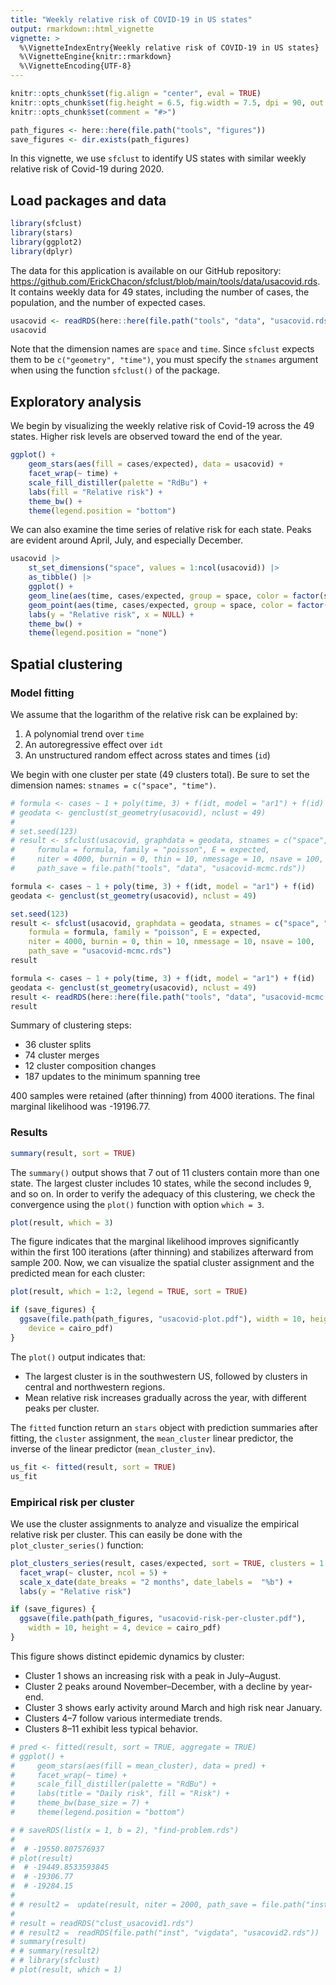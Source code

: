 ```yaml
---
title: "Weekly relative risk of COVID-19 in US states"
output: rmarkdown::html_vignette
vignette: >
  %\VignetteIndexEntry{Weekly relative risk of COVID-19 in US states}
  %\VignetteEngine{knitr::rmarkdown}
  %\VignetteEncoding{UTF-8}
---
```


```r
knitr::opts_chunk$set(fig.align = "center", eval = TRUE)
knitr::opts_chunk$set(fig.height = 6.5, fig.width = 7.5, dpi = 90, out.width = '100%')
knitr::opts_chunk$set(comment = "#>")
```

```r
path_figures <- here::here(file.path("tools", "figures"))
save_figures <- dir.exists(path_figures)
```

In this vignette, we use `sfclust` to identify US states with similar weekly relative risk
of Covid-19 during 2020.

## Load packages and data

```r
library(sfclust)
library(stars)
library(ggplot2)
library(dplyr)
```

The data for this application is available on our GitHub repository:
[https://github.com/ErickChacon/sfclust/blob/main/tools/data/usacovid.rds](https://github.com/ErickChacon/sfclust/blob/main/tools/data/usacovid.rds).
It contains weekly data for 49 states, including the number of cases, the population, and
the number of expected cases.

```r
usacovid <- readRDS(here::here(file.path("tools", "data", "usacovid.rds")))
usacovid
```

Note that the dimension names are `space` and `time`. Since `sfclust` expects them to be
`c("geometry", "time")`, you must specify the `stnames` argument when using the function
`sfclust()` of the package.

## Exploratory analysis

We begin by visualizing the weekly relative risk of Covid-19 across the 49 states. Higher
risk levels are observed toward the end of the year.

```r
ggplot() +
    geom_stars(aes(fill = cases/expected), data = usacovid) +
    facet_wrap(~ time) +
    scale_fill_distiller(palette = "RdBu") +
    labs(fill = "Relative risk") +
    theme_bw() +
    theme(legend.position = "bottom")
```

We can also examine the time series of relative risk for each state. Peaks are evident
around April, July, and especially December.

```r
usacovid |>
    st_set_dimensions("space", values = 1:ncol(usacovid)) |>
    as_tibble() |>
    ggplot() +
    geom_line(aes(time, cases/expected, group = space, color = factor(space)), linewidth = 0.3) +
    geom_point(aes(time, cases/expected, group = space, color = factor(space))) +
    labs(y = "Relative risk", x = NULL) +
    theme_bw() +
    theme(legend.position = "none")
```

## Spatial clustering

### Model fitting

We assume that the logarithm of the relative risk can be explained by:

1. A polynomial trend over `time`
2. An autoregressive effect over `idt`
3. An unstructured random effect across states and times (`id`)

We begin with one cluster per state (49 clusters total). Be sure to set the dimension
names: `stnames = c("space", "time")`.

```r
# formula <- cases ~ 1 + poly(time, 3) + f(idt, model = "ar1") + f(id)
# geodata <- genclust(st_geometry(usacovid), nclust = 49)
#
# set.seed(123)
# result <- sfclust(usacovid, graphdata = geodata, stnames = c("space", "time"),
#     formula = formula, family = "poisson", E = expected,
#     niter = 4000, burnin = 0, thin = 10, nmessage = 10, nsave = 100,
#     path_save = file.path("tools", "data", "usacovid-mcmc.rds"))
```

```r
formula <- cases ~ 1 + poly(time, 3) + f(idt, model = "ar1") + f(id)
geodata <- genclust(st_geometry(usacovid), nclust = 49)

set.seed(123)
result <- sfclust(usacovid, graphdata = geodata, stnames = c("space", "time"),
    formula = formula, family = "poisson", E = expected,
    niter = 4000, burnin = 0, thin = 10, nmessage = 10, nsave = 100,
    path_save = "usacovid-mcmc.rds")
result
```

```r
formula <- cases ~ 1 + poly(time, 3) + f(idt, model = "ar1") + f(id)
geodata <- genclust(st_geometry(usacovid), nclust = 49)
result <- readRDS(here::here(file.path("tools", "data", "usacovid-mcmc.rds")))
result
```

Summary of clustering steps:

* 36 cluster splits
* 74 cluster merges
* 12 cluster composition changes
* 187 updates to the minimum spanning tree

400 samples were retained (after thinning) from 4000 iterations. The final marginal likelihood was -19196.77.

### Results

```r
summary(result, sort = TRUE)
```

The `summary()` output shows that 7 out of 11 clusters contain more than one state. The
largest cluster includes 10 states, while the second includes 9, and so on. In order to
verify the adequacy of this clustering, we check the convergence using the `plot()`
function with option `which = 3`.

```r
plot(result, which = 3)
```

The figure indicates that the marginal likelihood improves significantly within the first
100 iterations (after thinning) and stabilizes afterward from sample 200. Now, we can
visualize the spatial cluster assignment and the predicted mean for each cluster:

```r
plot(result, which = 1:2, legend = TRUE, sort = TRUE)
```

```r
if (save_figures) {
  ggsave(file.path(path_figures, "usacovid-plot.pdf"), width = 10, height = 3,
    device = cairo_pdf)
}
```

The `plot()` output indicates that:

* The largest cluster is in the southwestern US, followed by clusters in central and northwestern regions.
* Mean relative risk increases gradually across the year, with different peaks per cluster.

The `fitted` function return an `stars` object with prediction summaries after fitting,
the `cluster` assignment, the `mean_cluster` linear predictor, the inverse of the linear
predictor (`mean_cluster_inv`).

```r
us_fit <- fitted(result, sort = TRUE)
us_fit
```

### Empirical risk per cluster

We use the cluster assignments to analyze and visualize the empirical relative risk per
cluster. This can easily be done with the `plot_cluster_series()` function:

```r
plot_clusters_series(result, cases/expected, sort = TRUE, clusters = 1:10) +
  facet_wrap(~ cluster, ncol = 5) +
  scale_x_date(date_breaks = "2 months", date_labels =  "%b") +
  labs(y = "Relative risk")
```

```r
if (save_figures) {
  ggsave(file.path(path_figures, "usacovid-risk-per-cluster.pdf"),
    width = 10, height = 4, device = cairo_pdf)
}
```

This figure shows distinct epidemic dynamics by cluster:

* Cluster 1 shows an increasing risk with a peak in July–August.
* Cluster 2 peaks around November–December, with a decline by year-end.
* Cluster 3 shows early activity around March and high risk near January.
* Clusters 4–7 follow various intermediate trends.
* Clusters 8–11 exhibit less typical behavior.

```r
# pred <- fitted(result, sort = TRUE, aggregate = TRUE)
# ggplot() +
#     geom_stars(aes(fill = mean_cluster), data = pred) +
#     facet_wrap(~ time) +
#     scale_fill_distiller(palette = "RdBu") +
#     labs(title = "Daily risk", fill = "Risk") +
#     theme_bw(base_size = 7) +
#     theme(legend.position = "bottom")
```

```r
# # saveRDS(list(x = 1, b = 2), "find-problem.rds")
#
#  # -19550.807576937
# plot(result)
#  # -19449.8533593845
#  # -19306.77
#  # -19284.15
#
# # result2 =  update(result, niter = 2000, path_save = file.path("inst", "vigdata", "usacovid2.rds"))
#
# result = readRDS("clust_usacovid1.rds")
# # result2 =  readRDS(file.path("inst", "vigdata", "usacovid2.rds"))
# summary(result)
# # summary(result2)
# # library(sfclust)
# plot(result, which = 1)
```

<!-- vim: set softtabstop=2 sw=2 tabstop=2 expandtab: -->
